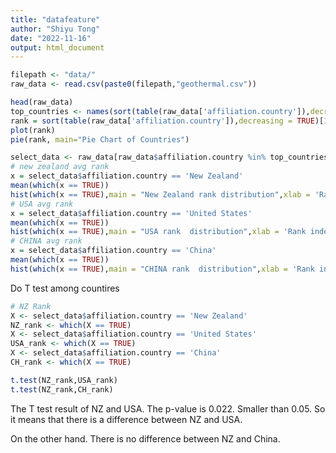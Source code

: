 ```yaml
---
title: "datafeature"
author: "Shiyu Tong"
date: "2022-11-16"
output: html_document
---
```


```r
filepath <- "data/"
raw_data <- read.csv(paste0(filepath,"geothermal.csv"))

```


```r
head(raw_data)
top_countries <- names(sort(table(raw_data['affiliation.country']),decreasing = TRUE)[1:20])
rank = sort(table(raw_data['affiliation.country']),decreasing = TRUE)[1:15]
plot(rank)
pie(rank, main="Pie Chart of Countries")
```


```r
select_data <- raw_data[raw_data$affiliation.country %in% top_countries,]
# new zealand avg rank
x = select_data$affiliation.country == 'New Zealand'
mean(which(x == TRUE))
hist(which(x == TRUE),main = "New Zealand rank distribution",xlab = 'Rank index')
# USA avg rank
x = select_data$affiliation.country == 'United States'
mean(which(x == TRUE))
hist(which(x == TRUE),main = "USA rank  distribution",xlab = 'Rank index')
# CHINA avg rank
x = select_data$affiliation.country == 'China'
mean(which(x == TRUE))
hist(which(x == TRUE),main = "CHINA rank  distribution",xlab = 'Rank index')
```


Do T test among countires

```r
# NZ Rank
X <- select_data$affiliation.country == 'New Zealand'
NZ_rank <- which(X == TRUE)
X <- select_data$affiliation.country == 'United States'
USA_rank <- which(X == TRUE)
X <- select_data$affiliation.country == 'China'
CH_rank <- which(X == TRUE)

```


```r
t.test(NZ_rank,USA_rank)
t.test(NZ_rank,CH_rank)
```

The T test result of NZ and USA. The p-value is 0.022. Smaller than 0.05. So it means that there is a difference between NZ and USA.

On the other hand. There is no difference between NZ and China.






